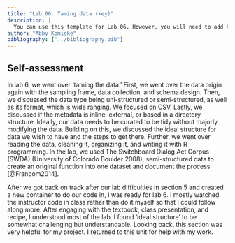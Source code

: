 ```yaml
---
title: "Lab 06: Taming data (key)"
description: |
  You can use this template for Lab 06. However, you will need to add the prose descriptions, add code comments, edit the data dictionary, and complete the self-assessment.
author: "Abby Komiske"
bibliography: ["../bibliography.bib"]
---
```


## Self-assessment 

In lab 6, we went over ‘taming the data.’ First, we went over the data origin again with the sampling frame, data collection, and schema design. Then, we discussed the data type being uni-structured or semi-structured, as well as its format, which is wide ranging. We focused on CSV. Lastly, we discussed if the metadata is inline, external, or based in a directory structure. Ideally, our data needs to be curated to be tidy without majorly modifying the data. Building on this, we discussed the ideal structure for data we wish to have and the steps to get there. Further, we went over reading the data, cleaning it, organizing it, and writing it with R programming. In the lab, we used The Switchboard Dialog Act Corpus (SWDA) (University of Colorado Boulder 2008), semi-structured data to create an original function into one dataset and document the process [@Francom2014]. 

After we got back on track after our lab difficulties in section 5 and created a new container to do our code in, I was ready for lab 6. I mostly watched the instructor code in class rather than do it myself so that I could follow along more. After engaging with the textbook, class presentation, and recipe, I understood most of the lab. I found 'ideal structure' to be somewhat challenging but understandable. Looking back, this section was very helpful for my project. I returned to this unit for help with my work. 
